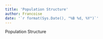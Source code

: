 ```yaml
---
title: 'Population Structure'
author: Francoise
date: '`r format(Sys.Date(), "%B %d, %Y")`'
---
```

Population Structure
